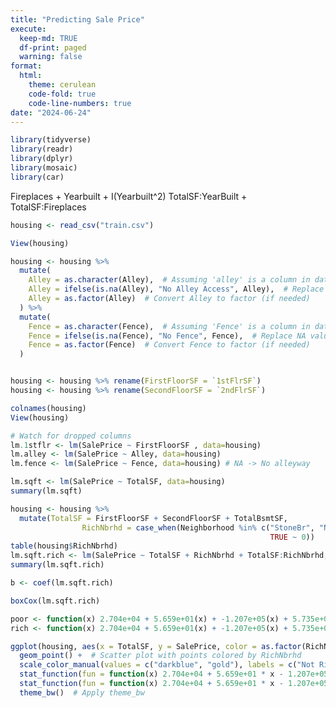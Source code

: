```yaml
---
title: "Predicting Sale Price"
execute:
  keep-md: TRUE
  df-print: paged
  warning: false
format:
  html:
    theme: cerulean
    code-fold: true
    code-line-numbers: true
date: "2024-06-24"
---
```


```r
library(tidyverse)
library(readr)
library(dplyr)
library(mosaic)
library(car)
```
Fireplaces + Yearbuilt + I(Yearbuilt^2)
TotalSF:YearBuilt + TotalSF:Fireplaces

```r
housing <- read_csv("train.csv")
```

```r
View(housing)
```



```r
housing <- housing %>%
  mutate(
    Alley = as.character(Alley),  # Assuming 'alley' is a column in dataframe t
    Alley = ifelse(is.na(Alley), "No Alley Access", Alley),  # Replace NA values with "No Alley Access"
    Alley = as.factor(Alley)  # Convert Alley to factor (if needed)
  ) %>%
  mutate(
    Fence = as.character(Fence),  # Assuming 'Fence' is a column in dataframe t
    Fence = ifelse(is.na(Fence), "No Fence", Fence),  # Replace NA values with "No Fence"
    Fence = as.factor(Fence)  # Convert Fence to factor (if needed)
  )


housing <- housing %>% rename(FirstFloorSF = `1stFlrSF`)
housing <- housing %>% rename(SecondFloorSF = `2ndFlrSF`)

colnames(housing)
View(housing)
```

```r
# Watch for dropped columns
lm.1stflr <- lm(SalePrice ~ FirstFloorSF , data=housing)
lm.alley <- lm(SalePrice ~ Alley, data=housing)
lm.fence <- lm(SalePrice ~ Fence, data=housing) # NA -> No alleyway
```

```r

lm.sqft <- lm(SalePrice ~ TotalSF, data=housing)
summary(lm.sqft)

housing <- housing %>%
  mutate(TotalSF = FirstFloorSF + SecondFloorSF + TotalBsmtSF,
                RichNbrhd = case_when(Neighborhood %in% c("StoneBr", "NridgHt", "NoRidge") ~ 1,
                                                          TRUE ~ 0))
table(housing$RichNbrhd)
lm.sqft.rich <- lm(SalePrice ~ TotalSF + RichNbrhd + TotalSF:RichNbrhd, data=housing)
summary(lm.sqft.rich)

b <- coef(lm.sqft.rich)
```



```r
boxCox(lm.sqft.rich)
```

```r
poor <- function(x) 2.704e+04 + 5.659e+01(x) + -1.207e+05(x) + 5.735e+01(0)
rich <- function(x) 2.704e+04 + 5.659e+01(x) + -1.207e+05(x) + 5.735e+01(1)

ggplot(housing, aes(x = TotalSF, y = SalePrice, color = as.factor(RichNbrhd))) +
  geom_point() +  # Scatter plot with points colored by RichNbrhd
  scale_color_manual(values = c("darkblue", "gold"), labels = c("Not Rich", "Rich")) +  # Define custom colors
  stat_function(fun = function(x) 2.704e+04 + 5.659e+01 * x - 1.207e+05 * 0 + 5.735e+01 * 0 * x, color = "darkblue", size = 1) +  # Add custom regression line for poor neighborhoods
  stat_function(fun = function(x) 2.704e+04 + 5.659e+01 * x - 1.207e+05 * 1 + 5.735e+01 * 1 * x, color = "gold", size = 1) +  # Add custom regression line for rich neighborhoods
  theme_bw()  # Apply theme_bw
```





